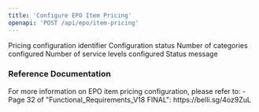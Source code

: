 ```yaml
---
title: 'Configure EPO Item Pricing'
openapi: 'POST /api/epo/item-pricing'
---
```



<ParamField status="200" type="object">
  <ParamField name="pricingId" type="string">
    Pricing configuration identifier
  </ParamField>
  <ParamField name="status" type="string">
    Configuration status
  </ParamField>
  <ParamField name="itemCategoriesConfigured" type="integer">
    Number of categories configured
  </ParamField>
  <ParamField name="serviceLevelsConfigured" type="integer">
    Number of service levels configured
  </ParamField>
  <ParamField name="message" type="string">
    Status message
  </ParamField>
</ParamField>

### Reference Documentation

<Info>
For more information on EPO item pricing configuration, please refer to:
- Page 32 of "Functional_Requirements_V18 FINAL": https://belli.sg/4oz9ZuL
</Info>


